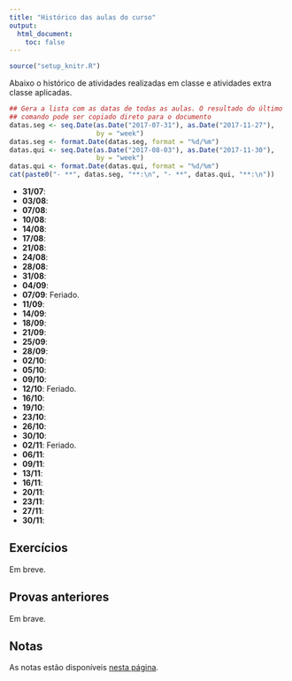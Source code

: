```yaml
---
title: "Histórico das aulas do curso"
output:
  html_document:
    toc: false
---
```


```r
source("setup_knitr.R")
```

Abaixo o histórico de atividades realizadas em classe e atividades extra
classe aplicadas.


```r
## Gera a lista com as datas de todas as aulas. O resultado do último
## comando pode ser copiado direto para o documento
datas.seg <- seq.Date(as.Date("2017-07-31"), as.Date("2017-11-27"),
                      by = "week")
datas.seg <- format.Date(datas.seg, format = "%d/%m")
datas.qui <- seq.Date(as.Date("2017-08-03"), as.Date("2017-11-30"),
                      by = "week")
datas.qui <- format.Date(datas.qui, format = "%d/%m")
cat(paste0("- **", datas.seg, "**:\n", "- **", datas.qui, "**:\n"))
```

- **31/07**:
- **03/08**:
- **07/08**:
- **10/08**:
- **14/08**:
- **17/08**:
- **21/08**:
- **24/08**:
- **28/08**:
- **31/08**:
- **04/09**:
- **07/09**: Feriado.
- **11/09**:
- **14/09**:
- **18/09**:
- **21/09**:
- **25/09**:
- **28/09**:
- **02/10**:
- **05/10**:
- **09/10**:
- **12/10**: Feriado.
- **16/10**:
- **19/10**:
- **23/10**:
- **26/10**:
- **30/10**:
- **02/11**: Feriado.
- **06/11**:
- **09/11**:
- **13/11**:
- **16/11**:
- **20/11**:
- **23/11**:
- **27/11**:
- **30/11**:

## Exercícios

Em breve.

## Provas anteriores

Em brave.

## Notas

As notas estão disponíveis [nesta página](notas.html).
